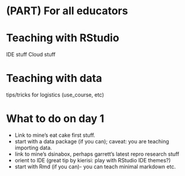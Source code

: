 # (PART) For all educators {-#for-all}

# Teaching with RStudio {#teach-rstudio}

IDE stuff
Cloud stuff


# Teaching with data {#teach-data}

tips/tricks for logistics (use_course, etc)

# What to do on day 1 {#teach-day1}

- Link to mine's eat cake first stuff.
- start with a data package (if you can); caveat: you are teaching importing data.
- link to mine's dsinabox, perhaps garrett's latest repro research stuff
- orient to IDE (great tip by kierisi: play with RStudio IDE themes?)
- start with Rmd (if you can)- you can teach minimal markdown etc.

